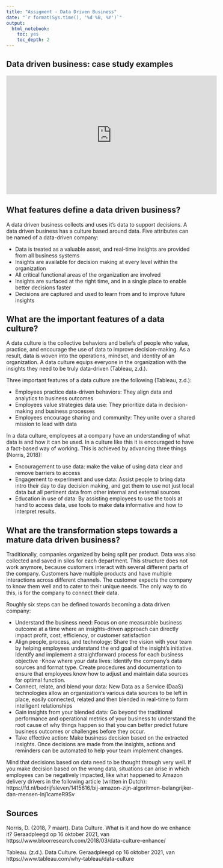---
title: "Assigment - Data Driven Business"
date: "`r format(Sys.time(), '%d %B, %Y')`"
output:
  html_notebook:
    toc: yes
    toc_depth: 2
---

## Data driven business: case study examples

<iframe width="560" height="315" src="https://www.youtube.com/embed/sJkHjJyYUnA" title="YouTube video player" frameborder="0" allow="accelerometer; autoplay; clipboard-write; encrypted-media; gyroscope; picture-in-picture" allowfullscreen></iframe>


## What features define a data driven business?

A data driven business collects and uses it's data to support decisions. A data driven business has a culture based around data. Five attributes can be named of a data-driven company:

- Data is treated as a valuable asset, and real-time insights are provided from all business systems
- Insights are available for decision making at every level within the organization
- All critical functional areas of the organization are involved
- Insights are surfaced at the right time, and in a single place to enable better decisions faster
- Decisions are captured and used to learn from and to improve future insights

## What are the important features of a data culture?

A data culture is the collective behaviors and beliefs of people who value, practice, and encourage the use of data to improve decision-making. As a result, data is woven into the operations, mindset, and identity of an organization. A data culture equips everyone in the organization with the insights they need to be truly data-driven (Tableau, z.d.).

Three important features of a data culture are the following (Tableau, z.d.):

- Employees practice data-driven behaviors: They align data and analytics to business outcomes
- Employees value strategies data use: They prioritize data in decision-making and business processes
- Employees encourage sharing and community: They unite over a shared mission to lead with data

In a data culture, employees at a company have an understanding of what data is and how it can be used. In a culture like this it is encouraged to have a fact-based way of working. This is achieved by advancing three things (Norris, 2018):

- Encouragement to use data: make the value of using data clear and remove barriers to access
- Engagement to experiment and use data: Assist people to bring data intro their day to day decision making, and get them to use not just local data but all pertinent data from other internal and external sources
- Education in use of data: By assisting employees to use the tools at hand to access data, use tools to make data informative and how to interpret results. 

## What are the transformation steps towards a mature data driven business?

Traditionally, companies organized by being split per product. Data was also collected and saved in silos for each department.
This structure does not work anymore, because customers interact with several different parts of the company. Customers have multiple products and have multiple interactions across different channels. The customer expects the company to know them well and to cater to their unique needs. The only way to do this, is for the company to connect their data.

Roughly six steps can be defined towards becoming a data driven company:

- Understand the business need:
  Focus on one measurable business outcome at a time where an insights-driven approach can directly impact profit, cost, efficiency, or customer satisfaction
- Align people, process, and technology: Share the vision with your team by helping employees understand the end goal of the insight's initiative. Identify and implement a straightforward process for each business objective
-Know where your data lives: Identify the company's data sources and format type. Create procedures and documentation to ensure that employees know how to adjust and maintain data sources for optimal function. 
- Connect, relate, and blend your data: New Data as a Service (DaaS) technologies allow an organization's various data sources to be left in place, easily connected, related and then blended in real-time to form intelligent relationships
- Gain insights from your blended data: Go beyond the traditional performance and operational metrics of your business to understand the root cause of why things happen so that you can better predict future business outcomes or challenges before they occur.
- Take effective action: Make business decision based on the extracted insights. Once decisions are made from the insights, actions and reminders can be automated to help your team implement changes.

Mind that decisions based on data need to be thought through very well. If you make decision based on the wrong data, situations can arise in which employees can be negatively impacted, like what happened to Amazon delivery drivers in the following article (written in Dutch): https://fd.nl/bedrijfsleven/1415616/bij-amazon-zijn-algoritmen-belangrijker-dan-mensen-lnj1cameR9Sv 


## Sources
Norris, D. (2018, 7 maart). Data Culture. What is it and how do we enhance it? Geraadpleegd op 16 oktober 2021, van https://www.bloorresearch.com/2018/03/data-culture-enhance/

Tableau. (z.d.). Data Culture. Geraadpleegd op 16 oktober 2021, van https://www.tableau.com/why-tableau/data-culture